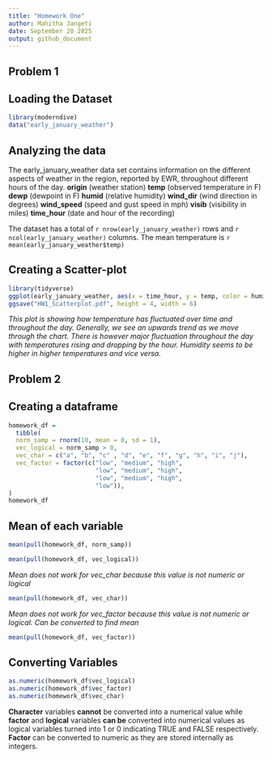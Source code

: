 ```yaml
---
title: "Homework One"
author: Mahitha Jangeti
date: September 20 2025
output: github_document
---
```

## Problem 1

## Loading the Dataset
```r
library(moderndive)
data("early_january_weather")
```

## Analyzing the data
The early_january_weather data set contains information on the different aspects of weather in the region, reported by EWR, throughout different hours of the day. 
**origin** (weather station)
**temp** (observed temperature in F)
**dewp** (dewpoint in F)
**humid** (relative humidity)
**wind_dir** (wind direction in degrees)
**wind_speed** (speed and gust speed in mph)
**visib** (visibility in miles)
**time_hour** (date and hour of the recording)


The dataset has a total of `r nrow(early_january_weather)` rows and `r ncol(early_january_weather)` columns.
The mean temperature is `r mean(early_january_weather$temp)`

## Creating a Scatter-plot
```r
library(tidyverse)
ggplot(early_january_weather, aes(x = time_hour, y = temp, color = humid)) + geom_point()
ggsave("HW1_Scatterplot.pdf", height = 4, width = 6)
```

_This plot is showing how temperature has fluctuated over time and throughout the day. Generally, we see an upwards trend as we move through the chart. There is however major fluctuation throughout the day with temperatures rising and dropping by the hour. Humidity seems to be higher in higher temperatures and vice versa._

## Problem 2

## Creating a dataframe
```r
homework_df = 
  tibble(
  norm_samp = rnorm(10, mean = 0, sd = 1),
  vec_logical = norm_samp > 0,
  vec_char = c("a", "b", "c" , "d", "e", "f", "g", "h", "i", "j"),
  vec_factor = factor(c("low", "medium", "high",
                        "low", "medium", "high",
                        "low", "medium", "high",
                        "low")),
)
homework_df
```

## Mean of each variable
```r
mean(pull(homework_df, norm_samp))
```

```r
mean(pull(homework_df, vec_logical))
```

_Mean does not work for vec_char because this value is not numeric or logical_
```r
mean(pull(homework_df, vec_char))
```

_Mean does not work for vec_factor because this value is not numeric or logical. Can be converted to find mean_
```r
mean(pull(homework_df, vec_factor))
```

## Converting Variables 
```r
as.numeric(homework_df$vec_logical)
as.numeric(homework_df$vec_factor)
as.numeric(homework_df$vec_char)
```
**Character** variables **cannot** be converted into a numerical value while **factor** and **logical** variables **can be** converted into numerical values as logical variables turned into 1 or 0 indicating TRUE and FALSE respectively. **Factor** can be converted to numeric as they are stored internally as integers. 

